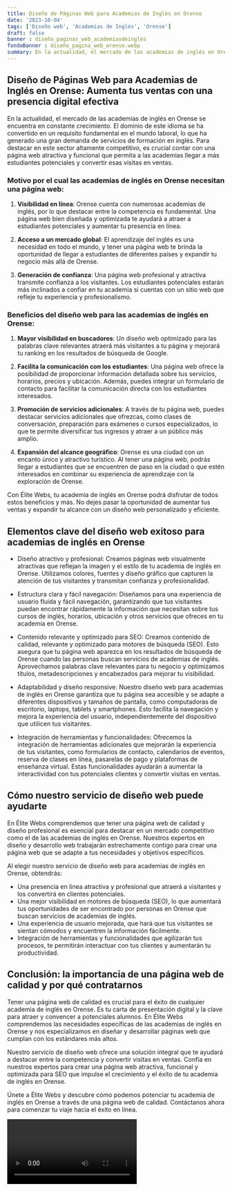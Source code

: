 ```yaml
---
title: Diseño de Páginas Web para Academias de Inglés en Orense
date: '2023-10-04'
tags: ['Diseño web', 'Academias de Inglés', 'Orense']
draft: false
banner : diseño_paginas_web_academiasdeinglés
fondoBanner : diseño_pagina_web_orense.webp
summary: En la actualidad, el mercado de las academias de inglés en Orense se encuentra en constante crecimiento. El dominio de este idioma se ha convertido en un requisito fundamental en el mundo laboral, lo que ha generado una gran demanda de servicios de formación en inglés. Para destacar en este sector altamente competitivo, es crucial contar con una página web atractiva y funcional que permita a las academias llegar a más estudiantes potenciales y convertir esas visitas en ventas.
---
```


## Diseño de Páginas Web para Academias de Inglés en Orense: Aumenta tus ventas con una presencia digital efectiva

En la actualidad, el mercado de las academias de inglés en Orense se encuentra en constante crecimiento. El dominio de este idioma se ha convertido en un requisito fundamental en el mundo laboral, lo que ha generado una gran demanda de servicios de formación en inglés. Para destacar en este sector altamente competitivo, es crucial contar con una página web atractiva y funcional que permita a las academias llegar a más estudiantes potenciales y convertir esas visitas en ventas.

### Motivo por el cual las academias de inglés en Orense necesitan una página web:

1. **Visibilidad en línea**: Orense cuenta con numerosas academias de inglés, por lo que destacar entre la competencia es fundamental. Una página web bien diseñada y optimizada te ayudará a atraer a estudiantes potenciales y aumentar tu presencia en línea.

2. **Acceso a un mercado global**: El aprendizaje del inglés es una necesidad en todo el mundo, y tener una página web te brinda la oportunidad de llegar a estudiantes de diferentes países y expandir tu negocio más allá de Orense.

3. **Generación de confianza**: Una página web profesional y atractiva transmite confianza a los visitantes. Los estudiantes potenciales estarán más inclinados a confiar en tu academia si cuentas con un sitio web que refleje tu experiencia y profesionalismo.

### Beneficios del diseño web para las academias de inglés en Orense:

1. **Mayor visibilidad en buscadores**: Un diseño web optimizado para las palabras clave relevantes atraerá más visitantes a tu página y mejorará tu ranking en los resultados de búsqueda de Google.

2. **Facilita la comunicación con los estudiantes**: Una página web ofrece la posibilidad de proporcionar información detallada sobre tus servicios, horarios, precios y ubicación. Además, puedes integrar un formulario de contacto para facilitar la comunicación directa con los estudiantes interesados.

3. **Promoción de servicios adicionales**: A través de tu página web, puedes destacar servicios adicionales que ofrezcas, como clases de conversación, preparación para exámenes o cursos especializados, lo que te permite diversificar tus ingresos y atraer a un público más amplio.

4. **Expansión del alcance geográfico**: Orense es una ciudad con un encanto único y atractivo turístico. Al tener una página web, podrás llegar a estudiantes que se encuentren de paso en la ciudad o que estén interesados en combinar su experiencia de aprendizaje con la exploración de Orense.

Con Élite Webs, tu academia de inglés en Orense podrá disfrutar de todos estos beneficios y más. No dejes pasar la oportunidad de aumentar tus ventas y expandir tu alcance con un diseño web personalizado y eficiente.

<GifSeo />

<Cta />

## Elementos clave del diseño web exitoso para academias de inglés en Orense

- Diseño atractivo y profesional: Creamos páginas web visualmente atractivas que reflejan la imagen y el estilo de tu academia de inglés en Orense. Utilizamos colores, fuentes y diseño gráfico que capturen la atención de tus visitantes y transmitan confianza y profesionalidad.

- Estructura clara y fácil navegación: Diseñamos para una experiencia de usuario fluida y fácil navegación, garantizando que tus visitantes puedan encontrar rápidamente la información que necesitan sobre tus cursos de inglés, horarios, ubicación y otros servicios que ofreces en tu academia en Orense.

- Contenido relevante y optimizado para SEO: Creamos contenido de calidad, relevante y optimizado para motores de búsqueda (SEO). Esto asegura que tu página web aparezca en los resultados de búsqueda de Orense cuando las personas buscan servicios de academias de inglés. Aprovechamos palabras clave relevantes para tu negocio y optimizamos títulos, metadescripciones y encabezados para mejorar tu visibilidad.

- Adaptabilidad y diseño responsive: Nuestro diseño web para academias de inglés en Orense garantiza que tu página sea accesible y se adapte a diferentes dispositivos y tamaños de pantalla, como computadoras de escritorio, laptops, tablets y smartphones. Esto facilita la navegación y mejora la experiencia del usuario, independientemente del dispositivo que utilicen tus visitantes.

- Integración de herramientas y funcionalidades: Ofrecemos la integración de herramientas adicionales que mejorarán la experiencia de tus visitantes, como formularios de contacto, calendarios de eventos, reserva de clases en línea, pasarelas de pago y plataformas de enseñanza virtual. Estas funcionalidades ayudarán a aumentar la interactividad con tus potenciales clientes y convertir visitas en ventas.

## Cómo nuestro servicio de diseño web puede ayudarte

En Élite Webs comprendemos que tener una página web de calidad y diseño profesional es esencial para destacar en un mercado competitivo como el de las academias de inglés en Orense. Nuestros expertos en diseño y desarrollo web trabajarán estrechamente contigo para crear una página web que se adapte a tus necesidades y objetivos específicos.

Al elegir nuestro servicio de diseño web para academias de inglés en Orense, obtendrás:

- Una presencia en línea atractiva y profesional que atraerá a visitantes y los convertirá en clientes potenciales.
- Una mejor visibilidad en motores de búsqueda (SEO), lo que aumentará tus oportunidades de ser encontrado por personas en Orense que buscan servicios de academias de inglés.
- Una experiencia de usuario mejorada, que hará que tus visitantes se sientan cómodos y encuentren la información fácilmente.
- Integración de herramientas y funcionalidades que agilizarán tus procesos, te permitirán interactuar con tus clientes y aumentarán tu productividad.

## Conclusión: la importancia de una página web de calidad y por qué contratarnos

Tener una página web de calidad es crucial para el éxito de cualquier academia de inglés en Orense. Es tu carta de presentación digital y la clave para atraer y convencer a potenciales alumnos. En Élite Webs comprendemos las necesidades específicas de las academias de inglés en Orense y nos especializamos en diseñar y desarrollar páginas web que cumplan con los estándares más altos.

Nuestro servicio de diseño web ofrece una solución integral que te ayudará a destacar entre la competencia y convertir visitas en ventas. Confía en nuestros expertos para crear una página web atractiva, funcional y optimizada para SEO que impulse el crecimiento y el éxito de tu academia de inglés en Orense.

Únete a Élite Webs y descubre cómo podemos potenciar tu academia de inglés en Orense a través de una página web de calidad. Contáctanos ahora para comenzar tu viaje hacia el éxito en línea.

<Video />

<CtaBot job='Academias de Inglés' city='Orense'/>

<Gmaps query='Orense+españa+maps' />